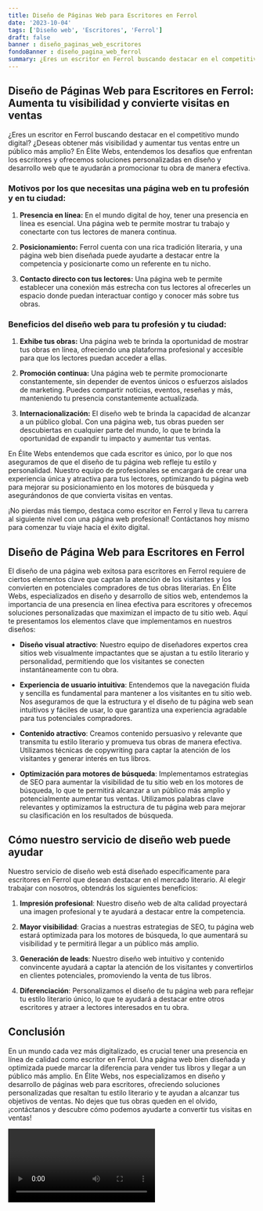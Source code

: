 ```yaml
---
title: Diseño de Páginas Web para Escritores en Ferrol
date: '2023-10-04'
tags: ['Diseño web', 'Escritores', 'Ferrol']
draft: false
banner : diseño_paginas_web_escritores
fondoBanner : diseño_pagina_web_ferrol
summary: ¿Eres un escritor en Ferrol buscando destacar en el competitivo mundo digital? ¿Deseas obtener más visibilidad y aumentar tus ventas entre un público más amplio? En Élite Webs, entendemos los desafíos que enfrentan los escritores y ofrecemos soluciones personalizadas en diseño y desarrollo web que te ayudarán a promocionar tu obra de manera efectiva. 
---
```


## Diseño de Páginas Web para Escritores en Ferrol: Aumenta tu visibilidad y convierte visitas en ventas

¿Eres un escritor en Ferrol buscando destacar en el competitivo mundo digital? ¿Deseas obtener más visibilidad y aumentar tus ventas entre un público más amplio? En Élite Webs, entendemos los desafíos que enfrentan los escritores y ofrecemos soluciones personalizadas en diseño y desarrollo web que te ayudarán a promocionar tu obra de manera efectiva. 

### Motivos por los que necesitas una página web en tu profesión y en tu ciudad: 

1. **Presencia en línea:** En el mundo digital de hoy, tener una presencia en línea es esencial. Una página web te permite mostrar tu trabajo y conectarte con tus lectores de manera continua.

2. **Posicionamiento:** Ferrol cuenta con una rica tradición literaria, y una página web bien diseñada puede ayudarte a destacar entre la competencia y posicionarte como un referente en tu nicho.

3. **Contacto directo con tus lectores:** Una página web te permite establecer una conexión más estrecha con tus lectores al ofrecerles un espacio donde puedan interactuar contigo y conocer más sobre tus obras.

### Beneficios del diseño web para tu profesión y tu ciudad:

1. **Exhibe tus obras:** Una página web te brinda la oportunidad de mostrar tus obras en línea, ofreciendo una plataforma profesional y accesible para que los lectores puedan acceder a ellas.

2. **Promoción continua:** Una página web te permite promocionarte constantemente, sin depender de eventos únicos o esfuerzos aislados de marketing. Puedes compartir noticias, eventos, reseñas y más, manteniendo tu presencia constantemente actualizada.

3. **Internacionalización:** El diseño web te brinda la capacidad de alcanzar a un público global. Con una página web, tus obras pueden ser descubiertas en cualquier parte del mundo, lo que te brinda la oportunidad de expandir tu impacto y aumentar tus ventas.

En Élite Webs entendemos que cada escritor es único, por lo que nos aseguramos de que el diseño de tu página web refleje tu estilo y personalidad. Nuestro equipo de profesionales se encargará de crear una experiencia única y atractiva para tus lectores, optimizando tu página web para mejorar su posicionamiento en los motores de búsqueda y asegurándonos de que convierta visitas en ventas.

¡No pierdas más tiempo, destaca como escritor en Ferrol y lleva tu carrera al siguiente nivel con una página web profesional! Contáctanos hoy mismo para comenzar tu viaje hacia el éxito digital.

<GifSeo />

<Cta />

## Diseño de Página Web para Escritores en Ferrol

El diseño de una página web exitosa para escritores en Ferrol requiere de ciertos elementos clave que captan la atención de los visitantes y los convierten en potenciales compradores de tus obras literarias. En Élite Webs, especializados en diseño y desarrollo de sitios web, entendemos la importancia de una presencia en línea efectiva para escritores y ofrecemos soluciones personalizadas que maximizan el impacto de tu sitio web. Aquí te presentamos los elementos clave que implementamos en nuestros diseños:

- **Diseño visual atractivo**: Nuestro equipo de diseñadores expertos crea sitios web visualmente impactantes que se ajustan a tu estilo literario y personalidad, permitiendo que los visitantes se conecten instantáneamente con tu obra.

- **Experiencia de usuario intuitiva**: Entendemos que la navegación fluida y sencilla es fundamental para mantener a los visitantes en tu sitio web. Nos aseguramos de que la estructura y el diseño de tu página web sean intuitivos y fáciles de usar, lo que garantiza una experiencia agradable para tus potenciales compradores.

- **Contenido atractivo**: Creamos contenido persuasivo y relevante que transmita tu estilo literario y promueva tus obras de manera efectiva. Utilizamos técnicas de copywriting para captar la atención de los visitantes y generar interés en tus libros.

- **Optimización para motores de búsqueda**: Implementamos estrategias de SEO para aumentar la visibilidad de tu sitio web en los motores de búsqueda, lo que te permitirá alcanzar a un público más amplio y potencialmente aumentar tus ventas. Utilizamos palabras clave relevantes y optimizamos la estructura de tu página web para mejorar su clasificación en los resultados de búsqueda.

## Cómo nuestro servicio de diseño web puede ayudar

Nuestro servicio de diseño web está diseñado específicamente para escritores en Ferrol que desean destacar en el mercado literario. Al elegir trabajar con nosotros, obtendrás los siguientes beneficios:

1. **Impresión profesional**: Nuestro diseño web de alta calidad proyectará una imagen profesional y te ayudará a destacar entre la competencia.

2. **Mayor visibilidad**: Gracias a nuestras estrategias de SEO, tu página web estará optimizada para los motores de búsqueda, lo que aumentará su visibilidad y te permitirá llegar a un público más amplio.

3. **Generación de leads**: Nuestro diseño web intuitivo y contenido convincente ayudará a captar la atención de los visitantes y convertirlos en clientes potenciales, promoviendo la venta de tus libros.

4. **Diferenciación**: Personalizamos el diseño de tu página web para reflejar tu estilo literario único, lo que te ayudará a destacar entre otros escritores y atraer a lectores interesados en tu obra.

## Conclusión

En un mundo cada vez más digitalizado, es crucial tener una presencia en línea de calidad como escritor en Ferrol. Una página web bien diseñada y optimizada puede marcar la diferencia para vender tus libros y llegar a un público más amplio. En Élite Webs, nos especializamos en diseño y desarrollo de páginas web para escritores, ofreciendo soluciones personalizadas que resaltan tu estilo literario y te ayudan a alcanzar tus objetivos de ventas. No dejes que tus obras queden en el olvido, ¡contáctanos y descubre cómo podemos ayudarte a convertir tus visitas en ventas!

<Video />

<CtaBot job='Escritores' city='Ferrol'/>

<Gmaps query='Ferrol+españa+maps' />